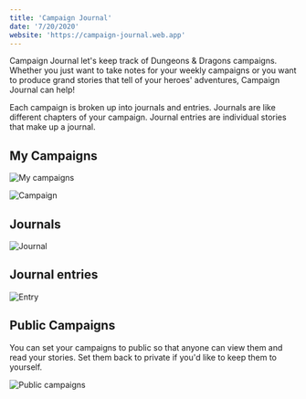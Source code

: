 ```yaml
---
title: 'Campaign Journal'
date: '7/20/2020'
website: 'https://campaign-journal.web.app'
---
```


Campaign Journal let's keep track of Dungeons & Dragons campaigns. Whether you just want to take notes for your weekly campaigns or you want to produce grand stories that tell of your heroes' adventures, Campaign Journal can help!

Each campaign is broken up into journals and entries. Journals are like different chapters of your campaign. Journal entries are individual stories that make up a journal.

## My Campaigns

![My campaigns](../uploads/my-campaigns.png) 

![Campaign](../uploads/campaign.png)

## Journals

![Journal](../uploads/journal.png)

## Journal entries

![Entry](../uploads/entry.png)

## Public Campaigns

You can set your campaigns to public so that anyone can view them and read your stories. Set them back to private if you'd like to keep them to yourself.

![Public campaigns](../uploads/public-campaigns.png)